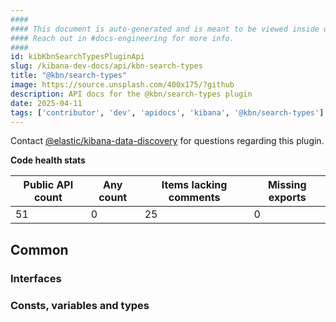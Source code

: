 ```yaml
---
####
#### This document is auto-generated and is meant to be viewed inside our experimental, new docs system.
#### Reach out in #docs-engineering for more info.
####
id: kibKbnSearchTypesPluginApi
slug: /kibana-dev-docs/api/kbn-search-types
title: "@kbn/search-types"
image: https://source.unsplash.com/400x175/?github
description: API docs for the @kbn/search-types plugin
date: 2025-04-11
tags: ['contributor', 'dev', 'apidocs', 'kibana', '@kbn/search-types']
---
```




Contact [@elastic/kibana-data-discovery](https://github.com/orgs/elastic/teams/kibana-data-discovery) for questions regarding this plugin.

**Code health stats**

| Public API count  | Any count | Items lacking comments | Missing exports |
|-------------------|-----------|------------------------|-----------------|
| 51 | 0 | 25 | 0 |

## Common

### Interfaces
<DocDefinitionList data={kbnSearchTypesObj.common.interfaces}/>

### Consts, variables and types
<DocDefinitionList data={kbnSearchTypesObj.common.misc}/>


